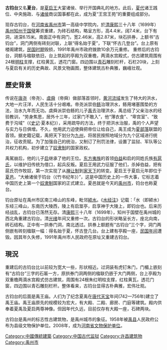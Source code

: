 {{noteTA
|1=zh-hans:于国璧;zh-hk:于國璧;zh-tw:于國璧;
}}
{{文物保护单位
| 级别 = 省级
| 省区市 = 河南省
| 名称 = 古钧台
| 图片 = 
| 编号 = 5-126
| 分类 = 古建筑
| 时代 = [[清|清]]
| 所在 = [[河南省|河南省]][[禹州市|禹州市]]
| 登录 = 2008年
}}
'''古钧台'''又名'''夏台'''，是[[启|夏启王]]大宴诸侯、举行开国典礼的地方。此后，[[夏朝|夏代]]诸王践位、中央施政、与[[诸侯|诸侯]]商议国事都在此，成为夏“王宫王苑”的重要组成部分。

现存古钧台，在[[河南省|河南省]][[禹州市|禹州市]]第一高级中学院内，於[[清朝|清]][[康熙|康熙]]三十八年（1699年）[[禹州|禹州]][[知州|知州]][[于国璧|于国璧]]筹资重建，为砖石结构，略呈方形，高4.4米，阔7.4米，台下有洞，进深6.15米。南面正中有洞门，宽2.46米，高2.87米，块石拱券，上额书“古钧台”，洞门两侧有砖刻对联，上联“得名始于夏”，下联“怀古几登台”。台上原有楼阁建筑，[[中華民國大陸時期|民国时期]]毁损，1991年禹州市政府拨款10余万元重修。 重修后的古钧台，洞额与楹联依旧，台上筑起的亭殿为双重檐，两滴水宫殿式，仿古建筑周围有24根[[明柱|明柱]]支撑，红柱黄瓦，透花门窗。四边围以[[青石|青石]]雕刻栏杆，石栏20块，上刻与夏启有关的历史典故、风景文物画图，整体建筑古朴典雅，巍峨壮观。

==歷史背景==
传说在[[唐尧|唐尧]]（帝尧）、[[虞舜|虞舜]]（帝舜）做部落首领时，[[黄河流域|黄河流域]]发生了特大的洪水，大地一片汪洋，人民生活十分艰难。帝尧派崇伯[[鲧|鲧]]治理洪水，鲧用堵塞围垫的方法，治水九年而无功。虞舜派崇伯鲧的儿子[[禹|禹]]去治理洪水，禹总结了父亲治水的经验教训，“劳身焦思，居外十三年，过家门不敢入”，他“薄衣食”、“卑宫室”、“致费于沟域”（《[[史记|史记]]·夏本纪》），采用疏导的方法，终于把洪水治服，禹的个人声望与实力与日俱增。不久，他用武力迫使舜把帝位让给自己，禹王成为[[夏朝|夏部落]]联盟的首领。据史籍记载，禹把天下划分为[[九州_(中国)|九州]]，将居民按照地域分为九个区域进行统治，征收贡赋。为了加强自己的统治，又制订了刑罚法律，设置了监狱、军队等公共权力机构，初步建立了[[奴隶制|奴隶制]]的国家政权。

禹駕崩后，他的儿子[[启|启]]继承了他的王位。[[东夷|东方夷族]]的首领[[伯益|伯益]]和启的同姓氏族[[有扈氏|有扈氏]]，以维护旧传统为借口，起兵反叛。夏启王用武力征服了他们，杀掉伯益，把有扈氏罚作牧奴，第一次实现了从[[禅让制|禅让制]]到[[家天下|家天下]]的转变。夏启王于夏启元年即位于[[夏邑|夏邑]]，“大飨诸侯于钧台（《竹书纪年》）”，这是中国历史上的一件大事，它标志着中国历史上第一个[[奴隶制|奴隶制]]国家的正式建立。夏邑就是今天的[[禹州市|禹州市]]，钧台也称夏台。

钧台原址在禹州市区南三峰山的东峰，毗邻[[颍水|颍水]]。《[[水经注|水经注]]》记载：「水（即颍水）东经三峰山，东南历大陵西，陵上有启筮亭，启享神于大陵上，即钧台也。后来历经战乱，古钧台已荡然无存。清[[康熙|康熙]]三十八年（1699年），知州于国壁在禹州城的西北角重建古钧台。清[[光绪|光绪]]年间又重修一次。古钧台的形状略呈长方，座北向南，砖石结构。正中有一拱券门洞，南北透过。拱券上额题有“古钧台”三个字，洞门两侧嵌有砖刻楹联一幅：得名始于夏，怀古登几台。台上建有亭殿一座，[[中華民國大陸時期|民国年间]]遭毁。因其年久失修，1991年禹州市人民政府在原址又重建古钧台。

==現況==
重建后的古钧台比以前较为宽大一些，形状相近。过洞装有虎钉朱门，门楣上嵌刻有“古钧台”三字的石匾一方，原拱券门洞两侧的楹联仍嵌于大门两侧，台上亭殿为双重檐两滴水宫殿式仿古建筑，周围有24根朱红明柱支撑，红柱黄瓦，透花门窗，四边围以青石雕刻栏杆。整体看来，古钧台显得古朴典雅，宏伟壮观。

古钧台的后面是禹王庙。人们为了纪念夏禹在[[唐代|唐代]][[天宝|天宝]]年间(742—756年)建立了禹王庙。禹王庙原先的规模较为宏大，有大殿、二殿、廊房、门庭等建筑。殿内供奉着夏禹及夏启两尊神像。但因年代久远，目前仅存有大殿一座，石碑两块。

古钧台是禹州的标志性古建筑物，是禹州城市的象征。1958年被[[禹县|禹县]]人民政府公布为县级文物保护单位。2008年，成为[[河南省文物保护单位|河南省文物保护单位]]。

{{夏朝歷史事件}}
[[Category:中國傳統建築|Category:中國傳統建築]]
[[Category:中国古代监狱|Category:中国古代监狱]]
[[Category:许昌建筑物|Category:许昌建筑物]]
[[Category:禹州市|Category:禹州市]]